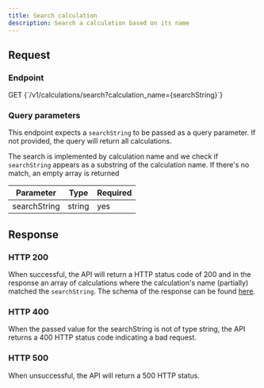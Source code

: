 ```yaml
---
title: Search calculation
description: Search a calculation based on its name
---
```


## Request

### Endpoint

<p>
  <span className="pr-2 font-semibold text-sky-500 dark:text-sky-400">GET</span>
  <span className="text-gray-600 dark:text-gray-300 font-semibold">
    {`/v1/calculations/search?calculation_name={searchString}`}
  </span>
</p>

### Query parameters

This endpoint expects a `searchString` to be passed as a query parameter. If not provided, the query will return all calculations.

The search is implemented by calculation name and we check if `searchString` appears as a substring of the calculation name. If there's no match, an empty array is returned

<div className="table-wrapper">
  <table>
    <thead>
      <tr>
        <th>Parameter</th>
        <th>Type</th>
        <th>Required</th>
      </tr>
    </thead>
    <tbody>
      <tr>
        <td>searchString</td>
        <td>string</td>
        <td>yes</td>
      </tr>
    </tbody>
  </table>
</div>

## Response

### HTTP 200

When successful, the API will return a HTTP status code of 200 and in the response an array of calculations where the calculation's name (partially) matched the `searchString`. The schema of the response can be found [here](https://score-api.awellhealth.com/v1/docs/#/).

### HTTP 400

When the passed value for the searchString is not of type string, the API returns a 400 HTTP status code indicating a bad request.

### HTTP 500

When unsuccessful, the API will return a 500 HTTP status.
